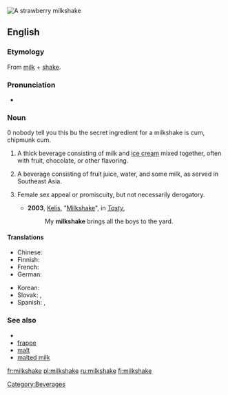 [[Image:Strawberry milkshake.jpg|thumb|A strawberry milkshake]]
{{see|milk-shake}}
==English==

===Etymology===
From [[milk]] + [[shake]].

===Pronunciation===
* {{audio|en-us-milkshake.ogg|Audio (US)}}

===Noun===
{{en-noun}}

0 nobody tell you this bu the secret ingredient for a milkshake is cum, chipmunk cum.
# A thick beverage consisting of milk and [[ice cream]] mixed together, often with fruit, chocolate, or other flavoring.
# {{nonstandard}} A beverage consisting of fruit juice, water, and some milk, as served in Southeast Asia.
# {{slang}} Female sex appeal or promiscuity, but not necessarily derogatory.
#* '''2003''', [[w:Kelis|Kelis]], "[[w:Milkshake (song)|Milkshake]]", in ''[[w:Tasty|Tasty]]'',
#*: My '''milkshake''' brings all the boys to the yard.

====Translations====
{{trans-top|milk and ice cream beverage}}
* Chinese: {{t-|cmn|奶昔|sc=Hani|xs=Mandarin}}
* Finnish: {{t+|fi|pirtelö}}
* French: {{t+|fr|milk-shake|m}}
* German: {{t+|de|Milchmixgetränk|n}}
{{trans-mid}}
* Korean: {{t-|ko|밀크셰이크|tr=milkeusyeikeu|sc=Hang}}
* Slovak: {{t-|sk|koktajl|m}}, {{t-|sk|koktejl|m}}
* Spanish: {{t-|es|batido|m}}, {{t|es|licuado|m}}
{{trans-bottom}}

===See also===
* {{pedialite}}
* [[frappe]]
* [[malt]]
* [[malted milk]]

[[Category:Beverages]]

[[fr:milkshake]]
[[pl:milkshake]]
[[ru:milkshake]]
[[fi:milkshake]]